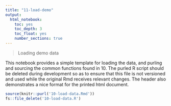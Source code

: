 ```yaml
---
title: "11-load-demo"
output:
  html_notebook:
    toc: yes
    toc_depth: 3
    toc_float: yes
    number_sections: true
---
```


> Loading demo data

This notebook provides a simple template for loading the data, and purling and sourcing the common functions found in 10.  The purled R script should be deleted during development so as to ensure that this file is not versioned and used while the original Rmd receives relevant changes.  The header also demonstrates a nice format for the printed html document.

```r
source(knitr::purl('10-load-data.Rmd'))
fs::file_delete('10-load-data.R')
```

